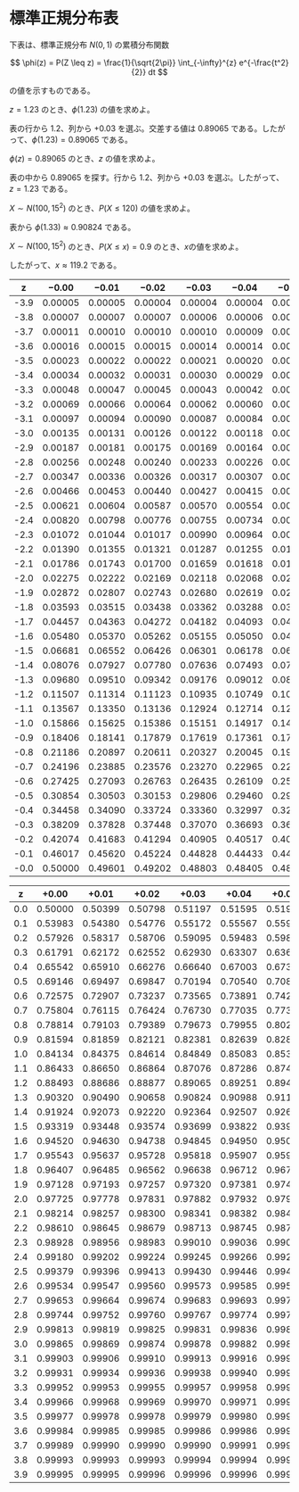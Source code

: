 # 標準正規分布表

下表は、標準正規分布 $N(0, 1)$ の累積分布関数 

$$
\phi(z) = P(Z \leq z) = \frac{1}{\sqrt{2\pi}} \int_{-\infty}^{z} e^{-\frac{t^2}{2}} dt 
$$

の値を示すものである。

:::{#exm-find-phi}
$z = 1.23$ のとき、$\phi(1.23)$ の値を求めよ。

表の行から $1.2$、列から $+0.03$ を選ぶ。交差する値は $0.89065$ である。したがって、$\phi(1.23) = 0.89065$ である。
:::

:::{#exm-find-z}
$\phi(z) = 0.89065$ のとき、$z$ の値を求めよ。

表の中から $0.89065$ を探す。行から $1.2$、列から $+0.03$ を選ぶ。したがって、$z = 1.23$ である。
:::

:::{#exm-find-X}
$X \sim N(100, 15^2)$ のとき、$P(X \leq 120)$ の値を求めよ。

\begin{align}
P(X \leq 120) &= \phi\left(\frac{120 - 100}{15}\right) \\
&= \phi\left(\frac{20}{15}\right) \\
&\approx \phi(1.33) \\
\end{align}
:::

表から $\phi(1.33) \approx 0.90824$ である。

:::{#exm-find-z-from-X}
$X \sim N(100, 15^2)$ のとき、$P(X \leq x) = 0.9$ のとき、$x$の値を求めよ。

\begin{align}
P(X \leq x) &= 0.9 \\
\phi\left(\frac{x - 100}{15}\right) &= 0.9 \\
\frac{x - 100}{15} &\approx 1.28 \\
x - 100 &\approx 19.2 \\
x &\approx 119.2 \\
\end{align}

したがって、$x \approx 119.2$ である。
:::

| z      | −0.00   | −0.01   | −0.02   | −0.03   | −0.04   | −0.05   | −0.06   | −0.07   | −0.08   | −0.09   |
|--------|---------|---------|---------|---------|---------|---------|---------|---------|---------|---------|
| -3.9   | 0.00005 | 0.00005 | 0.00004 | 0.00004 | 0.00004 | 0.00004 | 0.00004 | 0.00004 | 0.00003 | 0.00003 |
| -3.8   | 0.00007 | 0.00007 | 0.00007 | 0.00006 | 0.00006 | 0.00006 | 0.00006 | 0.00005 | 0.00005 | 0.00005 |
| -3.7   | 0.00011 | 0.00010 | 0.00010 | 0.00010 | 0.00009 | 0.00009 | 0.00008 | 0.00008 | 0.00008 | 0.00008 |
| -3.6   | 0.00016 | 0.00015 | 0.00015 | 0.00014 | 0.00014 | 0.00013 | 0.00013 | 0.00012 | 0.00012 | 0.00011 |
| -3.5   | 0.00023 | 0.00022 | 0.00022 | 0.00021 | 0.00020 | 0.00019 | 0.00019 | 0.00018 | 0.00017 | 0.00017 |
| -3.4   | 0.00034 | 0.00032 | 0.00031 | 0.00030 | 0.00029 | 0.00028 | 0.00027 | 0.00026 | 0.00025 | 0.00024 |
| -3.3   | 0.00048 | 0.00047 | 0.00045 | 0.00043 | 0.00042 | 0.00040 | 0.00039 | 0.00038 | 0.00036 | 0.00035 |
| -3.2   | 0.00069 | 0.00066 | 0.00064 | 0.00062 | 0.00060 | 0.00058 | 0.00056 | 0.00054 | 0.00052 | 0.00050 |
| -3.1   | 0.00097 | 0.00094 | 0.00090 | 0.00087 | 0.00084 | 0.00082 | 0.00079 | 0.00076 | 0.00074 | 0.00071 |
| -3.0   | 0.00135 | 0.00131 | 0.00126 | 0.00122 | 0.00118 | 0.00114 | 0.00111 | 0.00107 | 0.00104 | 0.00100 |
| -2.9   | 0.00187 | 0.00181 | 0.00175 | 0.00169 | 0.00164 | 0.00159 | 0.00154 | 0.00149 | 0.00144 | 0.00139 |
| -2.8   | 0.00256 | 0.00248 | 0.00240 | 0.00233 | 0.00226 | 0.00219 | 0.00212 | 0.00205 | 0.00199 | 0.00193 |
| -2.7   | 0.00347 | 0.00336 | 0.00326 | 0.00317 | 0.00307 | 0.00298 | 0.00289 | 0.00280 | 0.00272 | 0.00264 |
| -2.6   | 0.00466 | 0.00453 | 0.00440 | 0.00427 | 0.00415 | 0.00402 | 0.00391 | 0.00379 | 0.00368 | 0.00357 |
| -2.5   | 0.00621 | 0.00604 | 0.00587 | 0.00570 | 0.00554 | 0.00539 | 0.00523 | 0.00508 | 0.00494 | 0.00480 |
| -2.4   | 0.00820 | 0.00798 | 0.00776 | 0.00755 | 0.00734 | 0.00714 | 0.00695 | 0.00676 | 0.00657 | 0.00639 |
| -2.3   | 0.01072 | 0.01044 | 0.01017 | 0.00990 | 0.00964 | 0.00939 | 0.00914 | 0.00889 | 0.00866 | 0.00842 |
| -2.2   | 0.01390 | 0.01355 | 0.01321 | 0.01287 | 0.01255 | 0.01222 | 0.01191 | 0.01160 | 0.01130 | 0.01101 |
| -2.1   | 0.01786 | 0.01743 | 0.01700 | 0.01659 | 0.01618 | 0.01578 | 0.01539 | 0.01500 | 0.01463 | 0.01426 |
| -2.0   | 0.02275 | 0.02222 | 0.02169 | 0.02118 | 0.02068 | 0.02018 | 0.01970 | 0.01923 | 0.01876 | 0.01831 |
| -1.9   | 0.02872 | 0.02807 | 0.02743 | 0.02680 | 0.02619 | 0.02559 | 0.02500 | 0.02442 | 0.02385 | 0.02330 |
| -1.8   | 0.03593 | 0.03515 | 0.03438 | 0.03362 | 0.03288 | 0.03216 | 0.03144 | 0.03074 | 0.03005 | 0.02938 |
| -1.7   | 0.04457 | 0.04363 | 0.04272 | 0.04182 | 0.04093 | 0.04006 | 0.03920 | 0.03836 | 0.03754 | 0.03673 |
| -1.6   | 0.05480 | 0.05370 | 0.05262 | 0.05155 | 0.05050 | 0.04947 | 0.04846 | 0.04746 | 0.04648 | 0.04551 |
| -1.5   | 0.06681 | 0.06552 | 0.06426 | 0.06301 | 0.06178 | 0.06057 | 0.05938 | 0.05821 | 0.05705 | 0.05592 |
| -1.4   | 0.08076 | 0.07927 | 0.07780 | 0.07636 | 0.07493 | 0.07353 | 0.07215 | 0.07078 | 0.06944 | 0.06811 |
| -1.3   | 0.09680 | 0.09510 | 0.09342 | 0.09176 | 0.09012 | 0.08851 | 0.08692 | 0.08534 | 0.08379 | 0.08226 |
| -1.2   | 0.11507 | 0.11314 | 0.11123 | 0.10935 | 0.10749 | 0.10565 | 0.10383 | 0.10204 | 0.10027 | 0.09853 |
| -1.1   | 0.13567 | 0.13350 | 0.13136 | 0.12924 | 0.12714 | 0.12507 | 0.12302 | 0.12100 | 0.11900 | 0.11702 |
| -1.0   | 0.15866 | 0.15625 | 0.15386 | 0.15151 | 0.14917 | 0.14686 | 0.14457 | 0.14231 | 0.14007 | 0.13786 |
| -0.9   | 0.18406 | 0.18141 | 0.17879 | 0.17619 | 0.17361 | 0.17106 | 0.16853 | 0.16602 | 0.16354 | 0.16109 |
| -0.8   | 0.21186 | 0.20897 | 0.20611 | 0.20327 | 0.20045 | 0.19766 | 0.19489 | 0.19215 | 0.18943 | 0.18673 |
| -0.7   | 0.24196 | 0.23885 | 0.23576 | 0.23270 | 0.22965 | 0.22663 | 0.22363 | 0.22065 | 0.21770 | 0.21476 |
| -0.6   | 0.27425 | 0.27093 | 0.26763 | 0.26435 | 0.26109 | 0.25785 | 0.25463 | 0.25143 | 0.24825 | 0.24510 |
| -0.5   | 0.30854 | 0.30503 | 0.30153 | 0.29806 | 0.29460 | 0.29116 | 0.28774 | 0.28434 | 0.28096 | 0.27760 |
| -0.4   | 0.34458 | 0.34090 | 0.33724 | 0.33360 | 0.32997 | 0.32636 | 0.32276 | 0.31918 | 0.31561 | 0.31207 |
| -0.3   | 0.38209 | 0.37828 | 0.37448 | 0.37070 | 0.36693 | 0.36317 | 0.35942 | 0.35569 | 0.35197 | 0.34827 |
| -0.2   | 0.42074 | 0.41683 | 0.41294 | 0.40905 | 0.40517 | 0.40129 | 0.39743 | 0.39358 | 0.38974 | 0.38591 |
| -0.1   | 0.46017 | 0.45620 | 0.45224 | 0.44828 | 0.44433 | 0.44038 | 0.43644 | 0.43251 | 0.42858 | 0.42465 |
| -0.0   | 0.50000 | 0.49601 | 0.49202 | 0.48803 | 0.48405 | 0.48006 | 0.47608 | 0.47210 | 0.46812 | 0.46414 |



| z   | +0.00  | +0.01  | +0.02  | +0.03  | +0.04  | +0.05  | +0.06  | +0.07  | +0.08  | +0.09  |
|-----|--------|--------|--------|--------|--------|--------|--------|--------|--------|--------|
| 0.0 | 0.50000 | 0.50399 | 0.50798 | 0.51197 | 0.51595 | 0.51994 | 0.52392 | 0.52790 | 0.53188 | 0.53586 |
| 0.1 | 0.53983 | 0.54380 | 0.54776 | 0.55172 | 0.55567 | 0.55962 | 0.56360 | 0.56749 | 0.57142 | 0.57535 |
| 0.2 | 0.57926 | 0.58317 | 0.58706 | 0.59095 | 0.59483 | 0.59871 | 0.60257 | 0.60642 | 0.61026 | 0.61409 |
| 0.3 | 0.61791 | 0.62172 | 0.62552 | 0.62930 | 0.63307 | 0.63683 | 0.64058 | 0.64431 | 0.64803 | 0.65173 |
| 0.4 | 0.65542 | 0.65910 | 0.66276 | 0.66640 | 0.67003 | 0.67364 | 0.67724 | 0.68082 | 0.68439 | 0.68793 |
| 0.5 | 0.69146 | 0.69497 | 0.69847 | 0.70194 | 0.70540 | 0.70884 | 0.71226 | 0.71566 | 0.71904 | 0.72240 |
| 0.6 | 0.72575 | 0.72907 | 0.73237 | 0.73565 | 0.73891 | 0.74215 | 0.74537 | 0.74857 | 0.75175 | 0.75490 |
| 0.7 | 0.75804 | 0.76115 | 0.76424 | 0.76730 | 0.77035 | 0.77337 | 0.77637 | 0.77935 | 0.78230 | 0.78524 |
| 0.8 | 0.78814 | 0.79103 | 0.79389 | 0.79673 | 0.79955 | 0.80234 | 0.80511 | 0.80785 | 0.81057 | 0.81327 |
| 0.9 | 0.81594 | 0.81859 | 0.82121 | 0.82381 | 0.82639 | 0.82894 | 0.83147 | 0.83398 | 0.83646 | 0.83891 |
| 1.0 | 0.84134 | 0.84375 | 0.84614 | 0.84849 | 0.85083 | 0.85314 | 0.85543 | 0.85769 | 0.85993 | 0.86214 |
| 1.1 | 0.86433 | 0.86650 | 0.86864 | 0.87076 | 0.87286 | 0.87493 | 0.87698 | 0.87900 | 0.88100 | 0.88298 |
| 1.2 | 0.88493 | 0.88686 | 0.88877 | 0.89065 | 0.89251 | 0.89435 | 0.89617 | 0.89796 | 0.89973 | 0.90147 |
| 1.3 | 0.90320 | 0.90490 | 0.90658 | 0.90824 | 0.90988 | 0.91149 | 0.91308 | 0.91466 | 0.91621 | 0.91774 |
| 1.4 | 0.91924 | 0.92073 | 0.92220 | 0.92364 | 0.92507 | 0.92647 | 0.92785 | 0.92922 | 0.93056 | 0.93189 |
| 1.5 | 0.93319 | 0.93448 | 0.93574 | 0.93699 | 0.93822 | 0.93943 | 0.94062 | 0.94179 | 0.94295 | 0.94408 |
| 1.6 | 0.94520 | 0.94630 | 0.94738 | 0.94845 | 0.94950 | 0.95053 | 0.95154 | 0.95254 | 0.95352 | 0.95449 |
| 1.7 | 0.95543 | 0.95637 | 0.95728 | 0.95818 | 0.95907 | 0.95994 | 0.96080 | 0.96164 | 0.96246 | 0.96327 |
| 1.8 | 0.96407 | 0.96485 | 0.96562 | 0.96638 | 0.96712 | 0.96784 | 0.96856 | 0.96926 | 0.96995 | 0.97062 |
| 1.9 | 0.97128 | 0.97193 | 0.97257 | 0.97320 | 0.97381 | 0.97441 | 0.97500 | 0.97558 | 0.97615 | 0.97670 |
| 2.0 | 0.97725 | 0.97778 | 0.97831 | 0.97882 | 0.97932 | 0.97982 | 0.98030 | 0.98077 | 0.98124 | 0.98169 |
| 2.1 | 0.98214 | 0.98257 | 0.98300 | 0.98341 | 0.98382 | 0.98422 | 0.98461 | 0.98500 | 0.98537 | 0.98574 |
| 2.2 | 0.98610 | 0.98645 | 0.98679 | 0.98713 | 0.98745 | 0.98778 | 0.98809 | 0.98840 | 0.98870 | 0.98899 |
| 2.3 | 0.98928 | 0.98956 | 0.98983 | 0.99010 | 0.99036 | 0.99061 | 0.99086 | 0.99111 | 0.99134 | 0.99158 |
| 2.4 | 0.99180 | 0.99202 | 0.99224 | 0.99245 | 0.99266 | 0.99286 | 0.99305 | 0.99324 | 0.99343 | 0.99361 |
| 2.5 | 0.99379 | 0.99396 | 0.99413 | 0.99430 | 0.99446 | 0.99461 | 0.99477 | 0.99492 | 0.99506 | 0.99520 |
| 2.6 | 0.99534 | 0.99547 | 0.99560 | 0.99573 | 0.99585 | 0.99598 | 0.99609 | 0.99621 | 0.99632 | 0.99643 |
| 2.7 | 0.99653 | 0.99664 | 0.99674 | 0.99683 | 0.99693 | 0.99702 | 0.99711 | 0.99720 | 0.99728 | 0.99736 |
| 2.8 | 0.99744 | 0.99752 | 0.99760 | 0.99767 | 0.99774 | 0.99781 | 0.99788 | 0.99795 | 0.99801 | 0.99807 |
| 2.9 | 0.99813 | 0.99819 | 0.99825 | 0.99831 | 0.99836 | 0.99841 | 0.99846 | 0.99851 | 0.99856 | 0.99861 |
| 3.0 | 0.99865 | 0.99869 | 0.99874 | 0.99878 | 0.99882 | 0.99886 | 0.99889 | 0.99893 | 0.99896 | 0.99900 |
| 3.1 | 0.99903 | 0.99906 | 0.99910 | 0.99913 | 0.99916 | 0.99918 | 0.99921 | 0.99924 | 0.99926 | 0.99929 |
| 3.2 | 0.99931 | 0.99934 | 0.99936 | 0.99938 | 0.99940 | 0.99942 | 0.99944 | 0.99946 | 0.99948 | 0.99950 |
| 3.3 | 0.99952 | 0.99953 | 0.99955 | 0.99957 | 0.99958 | 0.99960 | 0.99961 | 0.99962 | 0.99964 | 0.99965 |
| 3.4 | 0.99966 | 0.99968 | 0.99969 | 0.99970 | 0.99971 | 0.99972 | 0.99973 | 0.99974 | 0.99975 | 0.99976 |
| 3.5 | 0.99977 | 0.99978 | 0.99978 | 0.99979 | 0.99980 | 0.99981 | 0.99981 | 0.99982 | 0.99983 | 0.99983 |
| 3.6 | 0.99984 | 0.99985 | 0.99985 | 0.99986 | 0.99986 | 0.99987 | 0.99987 | 0.99988 | 0.99988 | 0.99989 |
| 3.7 | 0.99989 | 0.99990 | 0.99990 | 0.99990 | 0.99991 | 0.99991 | 0.99992 | 0.99992 | 0.99992 | 0.99992 |
| 3.8 | 0.99993 | 0.99993 | 0.99993 | 0.99994 | 0.99994 | 0.99994 | 0.99994 | 0.99995 | 0.99995 | 0.99995 |
| 3.9 | 0.99995 | 0.99995 | 0.99996 | 0.99996 | 0.99996 | 0.99996 | 0.99996 | 0.99996 | 0.99997 | 0.99997 |
